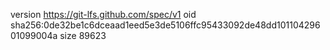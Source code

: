 version https://git-lfs.github.com/spec/v1
oid sha256:0de32be1c6dceaad1eed5e3de5106ffc95433092de48dd10110429601099004a
size 89623
